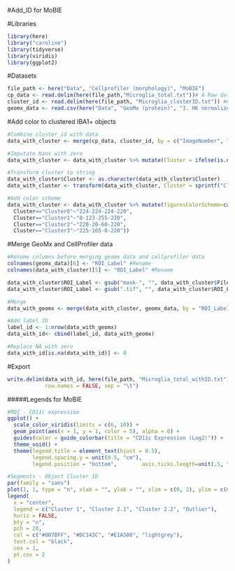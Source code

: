 #Add_ID for MoBIE

#Libraries
```r
library(here)
library("caroline")
library(tidyverse)
library(viridis)
library(ggplot2)
```

#Datasets
```r
file_path <- here("Data", "Cellprofiler (morphology)", "MoBIE")
cp_data <- read.delim(here(file_path,"Microglia_total.txt"))# A Raw datafile of the total IBA1+ Objects from CP
cluster_id <- read.delim(here(file_path, "Microglia_clusterID.txt")) #Clust ID From the Cluster analysis
geomx_data <- read.csv(here("Data", "GeoMx (protein)", "3. HK normalized Log2 Transformed GeoMx Data.csv"))#Processed GeoMx Data
```

#Add color to clustered IBA1+ objects
```r
#Combine cluster_id with data
data_with_cluster <- merge(cp_data, cluster_id, by = c("ImageNumber", "ObjectNumber"), all.y=TRUE, all.x = TRUE)

#Imputate Nans with zero
data_with_cluster <- data_with_cluster %>% mutate(Cluster = ifelse(is.na(Cluster), 0, Cluster))

#Transform cluster to string
data_with_cluster$Cluster <- as.character(data_with_cluster$Cluster)
data_with_cluster <- transform(data_with_cluster, Cluster = sprintf("Cluster%s", Cluster))

#Add color scheme
data_with_cluster <- data_with_cluster %>% mutate(figuresColorScheme=case_when(
  Cluster=="Cluster0"~"224-224-224-220",
  Cluster=="Cluster1"~"0-123-255-220",
  Cluster=="Cluster2"~"220-20-60-220",
  Cluster=="Cluster3"~"225-165-0-220"))
```

#Merge GeoMx and CellProfiler data
```r
#Rename columns before merging geomx data and cellprofiler data
colnames(geomx_data)[6] <- "ROI_Label" #Rename
colnames(data_with_cluster)[5] <- "ROI_Label" #Rename

data_with_cluster$ROI_Label <- gsub("mask-", "", data_with_cluster$FileName_ROI_Mask)#Create ROI Label in morph data
data_with_cluster$ROI_Label <- gsub(".tif", "", data_with_cluster$ROI_Label)#Create ROI Label in morph data

#Merge
data_with_geomx <- merge(data_with_cluster, geomx_data, by = "ROI_Label", all.y=TRUE, all.x = TRUE)

#Add label ID
label_id <- 1:nrow(data_with_geomx)
data_with_id<- cbind(label_id, data_with_geomx)

#Replace NA with zero
data_with_id[is.na(data_with_id)] <- 0
```

#Export
```r
write.delim(data_with_id, here(file_path, "Microglia_total_withID.txt"),
            row.names = FALSE, sep = "\t")
```



#####Legends for MoBIE
```r
#ROI - CD11c expression
ggplot() +
  scale_color_viridis(limits = c(6, 10)) +
  geom_point(aes(x = 1, y = 1, color = 5), alpha = 0) +
  guides(color = guide_colorbar(title = "CD11c Expression (Log2)")) +
  theme_void() +
  theme(legend.title = element_text(hjust = 0.5),
        legend.spacing.y = unit(0.5, "cm"),
        legend.position = "bottom",        axis.ticks.length=unit(.5, "cm"))
```

```r
#Segments - Object Cluster ID
par(family = "sans")
plot(1, 1, type = "n", xlab = "", ylab = "", xlim = c(0, 2), ylim = c(0, 2), axes = FALSE)
legend(
  x = "center",
  legend = c("Cluster 1", "Cluster 2.1", "Cluster 2.2", "Outlier"), 
  horiz = FALSE, 
  bty = "n", 
  pch = 20, 
  col = c("#007BFF", "#DC143C", "#E1A500", "lightgrey"),
  text.col = "black",
  cex = 1, 
  pt.cex = 2
)
```